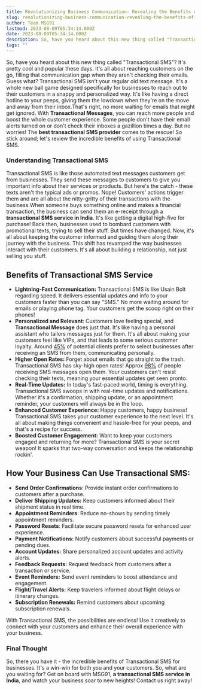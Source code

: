 ```yaml
---
title: Revolutionizing Business Communication- Revealing the Benefits of Transactional SMS Service for Personalized Messaging
slug: revolutionizing-business-communication-revealing-the-benefits-of-transactional-sms-service-for-personalized-messaging
author: Team MSG91
lastmod: 2023-08-09T05:34:14.000Z
date: 2023-08-09T05:34:14.000Z
description: So, have you heard about this new thing called "Transactional SMS"? It's pretty cool and popular these days. It's all about reaching customers on the go, filling that communication gap when they aren't checking their
tags: ""
---
```


So, have you heard about this new thing called "Transactional SMS"? It's pretty cool and popular these days. It's all about reaching customers on the go, filling that communication gap when they aren't checking their emails. Guess what? Transactional SMS isn't your regular old text message. It's a whole new ball game designed specifically for businesses to reach out to their customers in a snappy and personalized way. It's like having a direct hotline to your peeps, giving them the lowdown when they're on the move and away from their inbox.That's right, no more waiting for emails that might get ignored. With **Transactional Messages**, you can reach more people and boost the whole customer experience. Some people don't have their email alerts turned on or don't check their inboxes a gazillion times a day. But no worries! The **best transactional SMS provider** comes to the rescue! So stick around; let's review the incredible benefits of using Transactional SMS.

### Understanding Transactional SMS

Transactional SMS is like those automated text messages customers get from businesses. They send these messages to customers to give you important info about their services or products. But here's the catch - these texts aren't the typical ads or promos. Nope! Customers' actions trigger them and are all about the nitty-gritty of their transactions with the business.When someone buys something online and makes a financial transaction, the business can send them an e-receipt through a **transactional SMS service in India**. It's like getting a digital high-five for purchase! Back then, businesses used to bombard customers with promotional texts, trying to sell their stuff. But times have changed. Now, it's all about keeping the customer informed and guiding them along their journey with the business. This shift has revamped the way businesses interact with their customers. It's all about building a relationship, not just selling you stuff.

Benefits of Transactional SMS Service
-------------------------------------

* **Lightning-Fast Communication:** Transactional SMS is like Usain Bolt regarding speed. It delivers essential updates and info to your customers faster than you can say "SMS." No more waiting around for emails or playing phone tag. Your customers get the scoop right on their phones!
* **Personalized and Relevant**: Customers love feeling special, and **Transactional Message** does just that. It's like having a personal assistant who tailors messages just for them. It's all about making your customers feel like VIPs, and that leads to some serious customer loyalty. Around [45%](https://www.slicktext.com/blog/2018/11/44-mind-blowing-sms-marketing-and-texting-statistics/) of potential clients prefer to select businesses after receiving an SMS from them, communicating personally.
* **Higher Open Rates:** Forget about emails that go straight to the trash. Transactional SMS has sky-high open rates! Approx [98%](https://mobilemonkey.com/blog/sms-marketing-statistics) of people receiving SMS messages open them. Your customers can't resist checking their texts, meaning your essential updates get seen pronto.
* **Real-Time Updates:** In today's fast-paced world, timing is everything. Transactional SMS swoops in with real-time updates and notifications. Whether it's a confirmation, shipping update, or an appointment reminder, your customers will always be in the loop.
* **Enhanced Customer Experience:** Happy customers, happy business! Transactional SMS takes your customer experience to the next level. It's all about making things convenient and hassle-free for your peeps, and that's a recipe for success.
* **Boosted Customer Engagement:** Want to keep your customers engaged and returning for more? Transactional SMS is your secret weapon! It sparks that two-way conversation and keeps the relationship rockin'.

**How Your Business Can Use Transactional SMS:**
------------------------------------------------

* **Send Order Confirmations**: Provide instant order confirmations to customers after a purchase.
* **Deliver Shipping Updates:** Keep customers informed about their shipment status in real time.
* **Appointment Reminders**: Reduce no-shows by sending timely appointment reminders.
* **Password Resets**: Facilitate secure password resets for enhanced user experience.
* **Payment Notifications:** Notify customers about successful payments or pending dues.
* **Account Updates:** Share personalized account updates and activity alerts.
* **Feedback Requests:** Request feedback from customers after a transaction or service.
* **Event Reminders:** Send event reminders to boost attendance and engagement.
* **Flight/Travel Alerts:** Keep travelers informed about flight delays or itinerary changes.
* **Subscription Renewals:** Remind customers about upcoming subscription renewals.

With Transactional SMS, the possibilities are endless! Use it creatively to connect with your customers and enhance their overall experience with your business.

### Final Thought

So, there you have it - the incredible benefits of Transactional SMS for businesses. It's a win-win for both you and your customers. So, what are you waiting for? Get on board with MSG91, **a transactional SMS service in India**, and watch your business soar to new heights! Contact us right away!  


